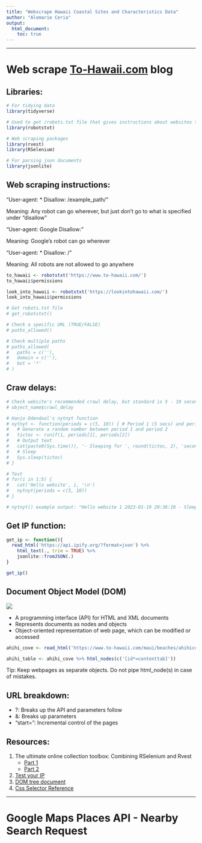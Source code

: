 ```yaml
---
title: "Webscrape Hawaii Coastal Sites and Characteristics Data"
author: "Alemarie Ceria"
output: 
  html_document:
    toc: true
---
```


<style type="text/css">

h1.title {
  font-size: 38px;
  color: Black;
  font-weight:bold;
  text-align: center;
}
h4.author { /* Header 4 - and the author and data headers use this too  */
    font-size: 18px;
  color: Black;
  text-align: center;
}
h4.date { /* Header 4 - and the author and data headers use this too  */
  font-size: 18px;
  color: Black;
  text-align: center;
}
</style>

***

# Web scrape [To-Hawaii.com](https://www.to-hawaii.com/maui/beaches/) blog

## Libraries:

```r
# For tidying data
library(tidyverse)

# Used to get /robots.txt file that gives instructions about websites to web robots
library(robotstxt)

# Web scraping packages
library(rvest)
library(RSelenium)

# For parsing json documents
library(jsonlite)
```

## Web scraping instructions:

"User-agent: *
Disallow: /example_path/"

Meaning: Any robot can go wherever, but just don't go to what is specified under "disallow"

"User-agent: Google
Disallow:"

Meaning: Google's robot can go wherever

"User-agent: *
Disallow: /"

Meaning: All robots are not allowed to go anywhere

```r
to_hawaii <- robotstxt('https://www.to-hawaii.com/')
to_hawaii$permissions

look_into_hawaii <- robotstxt('https://lookintohawaii.com/')
look_into_hawaii$permissions

# Get robots.txt file
# get_robotstxt() 

# Check a specific URL (TRUE/FALSE)
# paths_allowed()

# Check multiple paths
# paths_allowed(
#   paths = c(''),
#   domain = c(''),
#   bot = '*'
# ) 
```

## Craw delays:

```r
# Check website's recommended crawl delay, but standard is 5 - 10 seconds between calls
# object_name$crawl_delay

# Hanjo Odendaal's nytnyt function
# nytnyt <- function(periods = c(5, 10)) { # Period 1 (5 secs) and period 2 (10 secs)
#   # Generate a random number between period 1 and period 2
#   tictoc <- runif(1, periods[1], periods[2])
#   # Output text
#   cat(paste0(Sys.time()), '- Sleeping for ', round(tictoc, 2), 'seconds\n')
#   # Sleep
#   Sys.sleep(tictoc)
# }

# Test
# for(i in 1:5) {
#   cat('Hello website', i, '\n')
#   nytnyt(periods = c(5, 10))
# }

# nytnyt() example output: "Hello website 1 2023-01-19 20:36:18 - Sleeping for  9.77 seconds"
```

## Get IP function:

```r
get_ip <- function(){
  read_html('https://api.ipify.org/?format=json') %>% 
    html_text(., trim = TRUE) %>% 
    jsonlite::fromJSON(.)
}

get_ip()
```

## Document Object Model (DOM)

![](G:/.shortcut-targets-by-id/1xsGdAg4Wshwmh3vEnWe-mxuOrR85IfQ4/Coastal ecosystem accounting/1c. Ecosystem use/hawaii_tcrum/visualizations/dom_example.png)

- A programming interface (API) for HTML and XML documents
- Represents documents as nodes and objects
- Object-oriented representation of web page, which can be modified or accessed

```r
ahihi_cove <- read_html('https://www.to-hawaii.com/maui/beaches/ahihicove.php')

ahihi_table <- ahihi_cove %>% html_nodes(c('[id*=contenttab]'))
```

Tip: Keep webpages as separate objects. Do not pipe html_node(s) in case of mistakes.

## URL breakdown:

- ?: Breaks up the API and parameters follow
- &: Breaks up parameters
- "start=": Incremental control of the pages

## Resources:

1. The ultimate online collection toolbox: Combining RSelenium and Rvest
     - [Part 1](https://www.youtube.com/watch?v=OxbvFiYxEzI) 
     - [Part 2](https://www.youtube.com/watch?v=JcIeWiljQG4)
2. [Test your IP](https://api.ipify.org/?format=json)
3. [DOM tree document](https://javascript.info/dom-nodes)
4. [Css Selector Reference](https://www.w3schools.com/cssref/css_selectors.php)

***

# Google Maps Places API - Nearby Search Request